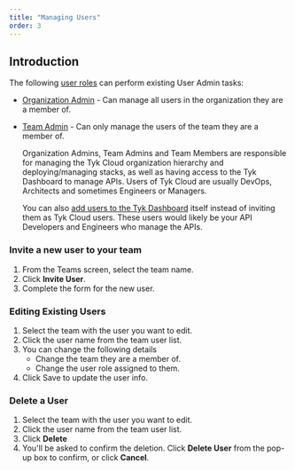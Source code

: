 ```yaml
---
title: "Managing Users"
order: 3
---
```


## Introduction

The following [user roles](/5.6/tyk-cloud/teams-&-users/user-roles) can perform existing User Admin tasks:

* [Organization Admin](/5.6/tyk-cloud/teams-&-users/user-roles#user-roles-within-tyk-cloud) - Can manage all users in the organization they are a member of.
* [Team Admin](/5.6/tyk-cloud/teams-&-users/user-roles#user-roles-within-tyk-cloud) - Can only manage the users of the team they are a member of.



    <Note>
    Organization Admins, Team Admins and Team Members are responsible for managing the Tyk Cloud organization hierarchy and deploying/managing stacks, as well as having access to the Tyk Dashboard to manage APIs. Users of Tyk Cloud are usually DevOps, Architects and sometimes Engineers or Managers.

    You can also [add users to the Tyk Dashboard](/5.6/basic-config-and-security/security/dashboard/create-users) itself instead of inviting them as Tyk Cloud users. These users would likely be your API Developers and Engineers who manage the APIs.
    </Note>


### Invite a new user to your team

1. From the Teams screen, select the team name.
2. Click **Invite User**.
3. Complete the form for the new user.

### Editing Existing Users

1. Select the team with the user you want to edit.
2. Click the user name from the team user list.
3. You can change the following details
   * Change the team they are a member of.
   * Change the user role assigned to them.
4. Click Save to update the user info.

### Delete a User

1. Select the team with the user you want to edit.
2. Click the user name from the team user list.
3. Click **Delete**
4. You'll be asked to confirm the deletion. Click **Delete User** from the pop-up box to confirm, or click **Cancel**.
